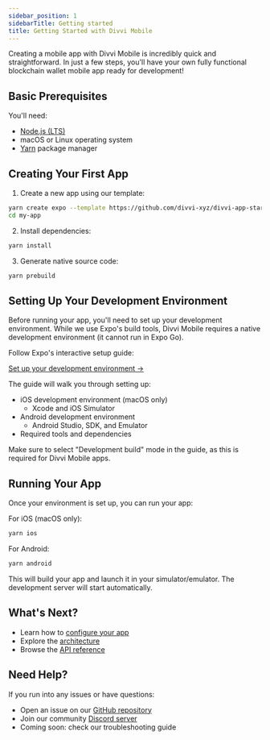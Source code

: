 ```yaml
---
sidebar_position: 1
sidebarTitle: Getting started
title: Getting Started with Divvi Mobile
---
```

Creating a mobile app with Divvi Mobile is incredibly quick and straightforward. In just a few steps, you'll have your own fully functional blockchain wallet mobile app ready for development!

## Basic Prerequisites

You'll need:

- [Node.js (LTS)](https://nodejs.org/en/)
- macOS or Linux operating system
- [Yarn](https://yarnpkg.com/getting-started/install) package manager

## Creating Your First App

1. Create a new app using our template:

```bash
yarn create expo --template https://github.com/divvi-xyz/divvi-app-starter my-app
cd my-app
```

2. Install dependencies:

```bash
yarn install
```

3. Generate native source code:

```bash
yarn prebuild
```

## Setting Up Your Development Environment

Before running your app, you'll need to set up your development environment. While we use Expo's build tools, Divvi Mobile requires a native development environment (it cannot run in Expo Go).

Follow Expo's interactive setup guide:

[Set up your development environment →](https://docs.expo.dev/get-started/set-up-your-environment/?mode=development-build)

The guide will walk you through setting up:

- iOS development environment (macOS only)
  - Xcode and iOS Simulator
- Android development environment
  - Android Studio, SDK, and Emulator
- Required tools and dependencies

Make sure to select "Development build" mode in the guide, as this is required for Divvi Mobile apps.

## Running Your App

Once your environment is set up, you can run your app:

For iOS (macOS only):

```bash
yarn ios
```

For Android:

```bash
yarn android
```

This will build your app and launch it in your simulator/emulator. The development server will start automatically.

## What's Next?

- Learn how to [configure your app](./configuration)
- Explore the [architecture](./architecture)
- Browse the [API reference](./reference)

## Need Help?

If you run into any issues or have questions:

- Open an issue on our [GitHub repository](https://github.com/divvi-xyz/divvi-mobile)
- Join our community [Discord server](https://discord.com/invite/EaxZDhMuDn)
- Coming soon: check our troubleshooting guide



<EditPage editUrl="https://github.com/divvi-xyz/divvi-mobile/edit/main/docs/getting-started.md" />